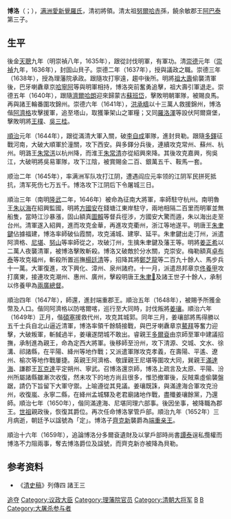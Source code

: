 {{Hatnote|这是[[满族人名|满族人名]]，只称名而不与姓氏连用，其姓氏为[[爱新觉罗氏|爱新觉罗]]。}}
{{東亞男性歷史人物
|名稱 =爱新觉罗·博洛
|身份 =[[端重亲王|端重亲王]]
|國家 =
|時代 =
|主君 =
|屆數 =
|最高職務 =
|前任 =
|繼任 =
|圖片名稱 =
|圖片大小 =
|圖片說明 =
|氏 =
|姓 =
|穆坤 = <!--清代八旗满洲人物专用-->
|名 =
|姓名 =
|羅馬拼音 =
|假名 = <!--日本、琉球人用-->
|諺文 = <!--朝鮮、韓國人用-->
|字 =
|號 =
|名乘 = <!--琉球士族用-->
|職官 =
|勛官 =
|散階 =
|軍號 =[[镇南大将军|镇南大将军]]
|位階 =
|比秩 =
|功臣號 =
|封爵 =固山贝子→端重亲王
|封號 =
|御稱號 = <!--日本皇族之稱號-->
|宮號1 = <!--日本皇族之宮號-->
|宮號2 = <!--朝鮮王族之宮號-->
|封地 =
|神號 =
|尊號 =
|族裔 =
|信仰 = <!--指的是宗教信仰-->
|旗籍 = <!--清代八旗人物专用-->
|氏族 =
|籍貫 =
|本貫 = <!--朝鮮人用-->
|世居地 = <!--清代八旗人物专用-->
|世居地/穆坤 = <!--专门用于清代八旗满洲人物世居地和穆坤相同时-->
|祖籍 =
|本籍 =
|出身地 =
|府邸 =
|世系 =
|初名 =
|乳名 = <!--日本、朝鮮、琉球以外人物用-->
|幼名 = <!--日本人用-->
|兒名 = <!--朝鮮人用-->
|童名 = <!--琉球人用-->
|小字 =
|別名 =
|法號 =
|院號 =
|其他名號 =
|出生日期 =1613年
|出生地點 =
|婚年 =
|逝世日期 ={{death year and age|1652|1613}}
|逝世地點 =
|在位年代 =
|廟號 =
|諡號 =定
|墓葬 =
|祠廟 =
|父親 =饶余郡王[[阿巴泰|阿巴泰]]
|嫡母 =
|母親 =
|繼父 =
|繼母 =
|養父 =
|養母 =
|猶父 = <!--日本人用-->
|烏帽子親 = <!--日本人、琉球人用-->
|元配 =
|正室 =
|妻 =[[义顺公主|义顺公主]]
|繼室 =
|平妻 =
|側室 =
|元配之父 =
|元配之嫡母 =
|元配之母 =
|正室之父 =
|正室之嫡母 =
|正室之母 =
|妻之父 =
|妻之嫡母 =
|妻之母 =
|繼室之父 =
|繼室之嫡母 =
|繼室之母 =
|平妻之父 =
|平妻之嫡母 =
|平妻之母 =
|兄弟 =尚建、[[博和讬|博和讬]]、[[岳乐|岳乐]]、岳端
|姊妹 =
|嫡兄弟 =
|嫡姊妹 =
|庶兄弟 =
|庶姊妹 =
|同胞兄弟 =
|同胞姊妹 =
|異母兄弟 =
|異母姊妹 =
|異父兄弟 =
|異父姊妹 =
|繼兄弟 =
|繼姊妹 =
|子 =[[齐克新|齐克新]]
|女 =
|嫡子 =
|嫡女 =
|庶子 =
|庶女 =
|養子 =
|養女 =
|猶子 = <!--日本人用-->
|婿養子 = <!--日本人用-->
|烏帽子子 = <!--日本人用-->
|繼子 =
|繼女 =
|其他親屬 =祖父:清太祖[[努尔哈赤|努尔哈赤]]
|出身 = <!---此处指科举出身--->
|功名 =
|經歷 =
|著作 =
|注釋 =
|實錄ID = <!--指http://sillok.history.go.kr/中的個人頁，只需填入ID，如「http://sillok.history.go.kr/manInfo/popManDetail.do?manId=M_0001900」中的「M_0001900」-->
}}
'''博洛'''（{{lang-mnc|ᠪᠣᠯᠣ|z=Bolo}}；{{bd|1613年||1652年||catIdx=B博}}），[[满洲|满洲]][[愛新覺羅氏|愛新覺羅氏]]，清初將領。清太祖[[努爾哈赤|努爾哈赤]]孫，饒余敏郡王[[阿巴泰|阿巴泰]]第三子。

==生平==
後金[[天聰|天聰]]九年（明崇禎八年，1635年），跟從討伐明軍，有軍功。清[[崇德|崇德]]元年（[[崇禎|崇禎]]九年，1636年），封固山貝子。崇德二年（1637年），授與議政之職。崇德三年（1638年），授為理藩院承政。跟隨攻打寧遠，趨中後所。明將[[祖大壽|祖大壽]]偷襲清軍後，巴牙喇纛章京[[哈寧阿|哈寧阿]]等與明軍相持，博洛突前奮勇追擊，祖大壽引軍退走。崇德五年（1640年），跟隨[[濟爾哈朗|濟爾哈朗]]迎來歸蒙古[[蘇班岱|蘇班岱]]，擊敗明朝軍隊，被賜良馬。再與諸王輪番圍攻錦州。崇德六年（1641年），[[洪承疇|洪承疇]]以十三萬人救援錦州，博洛偕[[阿濟格|阿濟格]]攻擊援軍，追至塔山，取獲筆架山之軍糧；又同[[羅洛渾|羅洛渾]]等設伏阿爾齋堡，擊敗明將[[王樸|王樸]]、[[吳三桂|吳三桂]]。

[[順治|順治]]元年（1644年），跟從滿清大軍入關，破[[李自成|李自成]]軍隊，進封貝勒。跟隨[[多鐸|多鐸]]征戰河南，大破大順軍於潼關，攻下西安。與多鐸分兵後，連續攻克常州、蘇州、杭州。明潞王[[朱常淓|朱常淓]]以杭州降，而淮王[[朱常清_(淮王)|朱常清]]亦從紹興來降。其後攻克嘉興，徇吳江，大破明將吳易軍隊，攻下江陰，被賞賜金二百、銀萬五千、鞍馬一套。

顺治二年（1645年），率满洲军队攻打江阴，遭遇阎应元率领的江阴军民拼死抵抗，清军死伤七万五千。博洛攻下江阴后下令屠城三日。

順治三年（南明[[隆武|隆武]]二年，1646年）被命為征南大將軍，率師駐守杭州。南明魯王[[朱以海|朱以海]]在紹興監國，明將[[方國安_(明朝)|方國安]]在錢塘江東岸駐守，兩地相隔二百里而明軍並無船隻，當時江沙暴漲，固山額真[[圖賴|圖賴]]等督兵徑涉，方國安大驚而遁，朱以海出走至台州。清軍遂入紹興，進而攻克金華，再進攻克衢州，浙江等地遂平。明唐王[[朱聿鍵|朱聿鍵]]佔據福建，博洛率師破仙霞關，攻克浦城、建寧、延平。朱聿鍵出走汀州，派遣阿濟格、[[尼堪|尼堪]]、[[努山|努山]]等率師從之，攻破汀州，生擒朱聿鍵及藩王等。明將[[姜正希|姜正希]]以二萬人夜襲清軍，被博洛擊敗斬殺。博洛又破敵於分水關，克崇安。梅勒額真[[卓布泰|卓布泰]]等攻克福州，斬殺所置巡撫[[楊廷清|楊廷清]]等，招降其將[[鄭芝龍|鄭芝龍]]等二百九十餘人、馬步兵十一萬。大軍復進，攻下興化、漳州、泉州諸府。十一月，派遣昂邦章京[[佟養甲|佟養甲]]攻打廣東，接連攻克潮州、惠州、廣州，擊殺明唐王[[朱聿𨮁|朱聿𨮁]]及諸王世子十餘人，承制以佟養甲為[[兩廣總督|兩廣總督]]。

順治四年（1647年），師還，進封端重郡王。順治五年（1648年），被賜予所獲金幣及人口。偕同阿濟格以防喀爾喀，巡行至大同時，討伐叛將[[姜瓖|姜瓖]]。順治六年（1649年）正月，偕[[碩塞|碩塞]]援救代州，攻克其城郭。同年三月，姜瓖部將馬得勝以五千士兵自北山逼近清軍，博洛率領千餘騎接戰，與巴牙喇纛章京[[鰲拜|鰲拜]]等奮力迎擊，大破叛軍，斬馘過半，姜瓖遂閉城不敢出。睿親王[[多爾袞|多爾袞]]由京師至軍中建議招撫，承制進為親王，命為定西大將軍。後移師至汾州，攻下清源、交城、文水、徐溝、祁諸縣，在平陽、絳州等地作戰；又派遣軍隊攻克孝義，在壽陽、平遙、遼州、榆次等地作戰屢捷。英親王阿濟格、敬謹親王尼堪等圍攻大同，巽親王[[滿達海|滿達海]]、謙郡王[[瓦克達|瓦克達]]平定朔州、寧武。召博洛還京師，博洛上疏言及太原、平陽、汾州所屬諸縣雖漸次收復，然未攻下的地方尚且很多，惟恐撤軍後，反賊乘虛偷襲盤踞，請仍下旨留下大軍守禦。上喻遵從其見議。姜瓖既誅，與滿達海合軍攻克汾州，收復嵐、永寧二縣，在絳州孟城驛及老君廟諸地作戰，盡殲姜瓖餘黨，乃還師。順治七年（1650年），偕同滿達海、尼堪同理六部事。後因坐事，被降職為郡王。[[清世祖|世祖]]親政後，恢復其爵位。再次任命博洛掌管戶部。順治九年（1652年）三月病逝，朝廷予以諡號為「定」。博洛子[[齊克新|齊克新]]襲爵為[[端重亲王|端重亲王]]。

順治十六年（1659年），追論博洛分多爾袞遺財及以掌戶部時尚書[[譚泰|譚泰]]逞私攬權而博洛不力阻兩事，奪去博洛爵位及諡號，而齊克新亦被降為貝勒。

==参考资料==
*《[[清史稿|清史稿]]》列傳四 諸王三

[[Category:清朝宗室已革亲王|追夺]]
[[Category:议政大臣|Category:议政大臣]]
[[Category:理藩院官员|Category:理藩院官员]]
[[Category:清朝大将军|Category:清朝大将军]]
[[Category:愛新覺羅氏|B]]
[[Category:諡定|B]]
[[Category:大屠杀参与者|Category:大屠杀参与者]]
